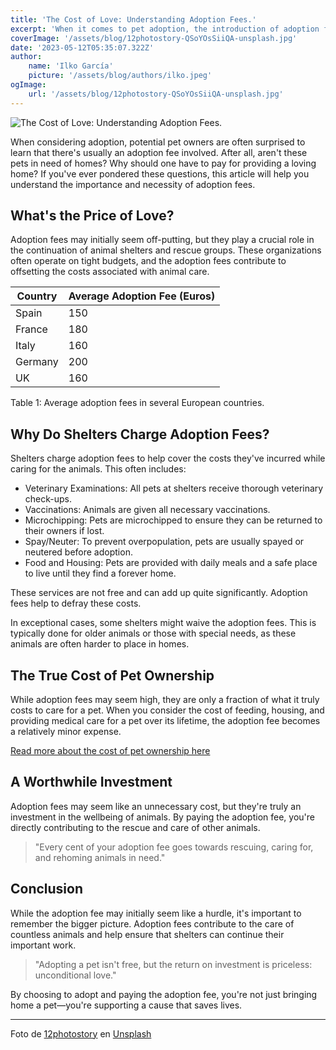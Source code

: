 ```yaml
---
title: 'The Cost of Love: Understanding Adoption Fees.'
excerpt: 'When it comes to pet adoption, the introduction of adoption fees often surprises many potential pet owners. Why should one have to pay to provide a loving home to a pet in need? This article aims to shed light on the importance and necessity of these fees.'
coverImage: '/assets/blog/12photostory-QSoYOsSiiQA-unsplash.jpg'
date: '2023-05-12T05:35:07.322Z'
author:
    name: 'Ilko García'
    picture: '/assets/blog/authors/ilko.jpeg'
ogImage:
    url: '/assets/blog/12photostory-QSoYOsSiiQA-unsplash.jpg'
---
```

![The Cost of Love: Understanding Adoption Fees.](/assets/blog/12photostory-QSoYOsSiiQA-unsplash.jpg)  

When considering adoption, potential pet owners are often surprised to learn that there's usually an adoption fee involved. After all, aren't these pets in need of homes? Why should one have to pay for providing a loving home? If you've ever pondered these questions, this article will help you understand the importance and necessity of adoption fees.

## What's the Price of Love?

Adoption fees may initially seem off-putting, but they play a crucial role in the continuation of animal shelters and rescue groups. These organizations often operate on tight budgets, and the adoption fees contribute to offsetting the costs associated with animal care.

| Country | Average Adoption Fee (Euros) |
| ------- | ---------------------------- |
| Spain   | 150                          |
| France  | 180                          |
| Italy   | 160                          |
| Germany | 200                          |
| UK      | 160                          |

Table 1: Average adoption fees in several European countries.


## Why Do Shelters Charge Adoption Fees?
Shelters charge adoption fees to help cover the costs they've incurred while caring for the animals. This often includes:

* Veterinary Examinations: All pets at shelters receive thorough veterinary check-ups.
* Vaccinations: Animals are given all necessary vaccinations.
* Microchipping: Pets are microchipped to ensure they can be returned to their owners if lost.
* Spay/Neuter: To prevent overpopulation, pets are usually spayed or neutered before adoption.
* Food and Housing: Pets are provided with daily meals and a safe place to live until they find a forever home.

These services are not free and can add up quite significantly. Adoption fees help to defray these costs.

In exceptional cases, some shelters might waive the adoption fees. This is typically done for older animals or those with special needs, as these animals are often harder to place in homes.

## The True Cost of Pet Ownership

While adoption fees may seem high, they are only a fraction of what it truly costs to care for a pet. When you consider the cost of feeding, housing, and providing medical care for a pet over its lifetime, the adoption fee becomes a relatively minor expense.

[Read more about the cost of pet ownership here](https://www.your-link.com)

## A Worthwhile Investment

Adoption fees may seem like an unnecessary cost, but they're truly an investment in the wellbeing of animals. By paying the adoption fee, you're directly contributing to the rescue and care of other animals.

> "Every cent of your adoption fee goes towards rescuing, caring for, and rehoming animals in need."

## Conclusion

While the adoption fee may initially seem like a hurdle, it's important to remember the bigger picture. Adoption fees contribute to the care of countless animals and help ensure that shelters can continue their important work.

> "Adopting a pet isn't free, but the return on investment is priceless: unconditional love."

By choosing to adopt and paying the adoption fee, you're not just bringing home a pet—you're supporting a cause that saves lives.

****

Foto de <a href="https://unsplash.com/@12photography?utm_source=unsplash&utm_medium=referral&utm_content=creditCopyText">12photostory</a> en <a href="https://unsplash.com/es/fotos/QSoYOsSiiQA?utm_source=unsplash&utm_medium=referral&utm_content=creditCopyText">Unsplash</a>